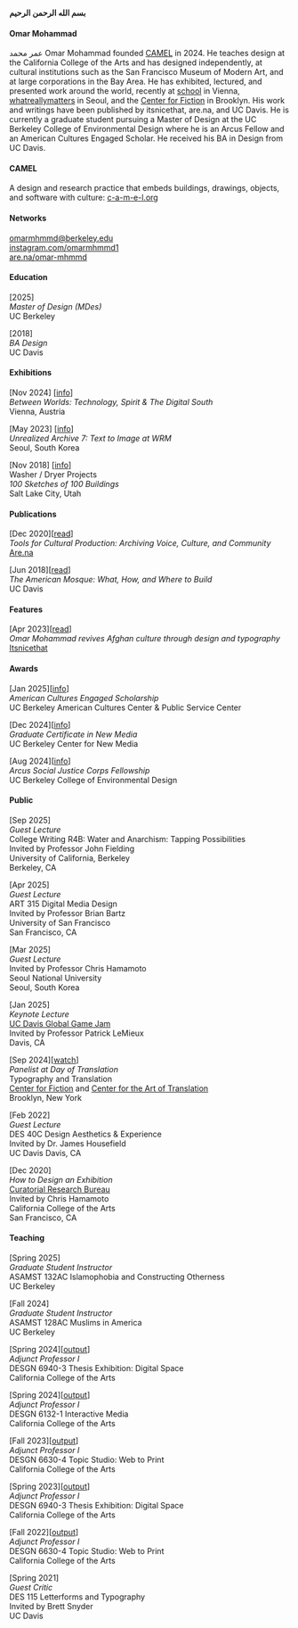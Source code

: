 **بسم الله الرحمن الرحيم**

#### Omar Mohammad
عمر محمد Omar Mohammad founded [CAMEL](https://www.c-a-m-e-l.org/) in 2024. He teaches design at the California College of the Arts and has designed independently, at cultural institutions such as the San Francisco Museum of Modern Art, and at large corporations in the Bay Area. He has exhibited, lectured, and presented work around the world, recently at [school](https://weloveschool.org/performative-screenings/between-worlds) in Vienna, [whatreallymatters](https://unrealizedarchive.com/text-to-image/omar-mohammad/) in Seoul, and the [Center for Fiction](https://www.youtube.com/live/aCglHCuxTLQ) in Brooklyn. His work and writings have been published by itsnicethat, are.na, and UC Davis. He is currently a graduate student pursuing a Master of Design at the UC Berkeley College of Environmental Design where he is an Arcus Fellow and an American Cultures Engaged Scholar. He received his BA in Design from UC Davis. 

#### CAMEL  
A design and research practice that embeds buildings, drawings, objects, and software with culture: [c-a-m-e-l.org](https://www.c-a-m-e-l.org/)

#### Networks  
[omarmhmmd@berkeley.edu](mailto:omarmhmmd@berkeley.edu)  
[instagram.com/omarmhmmd1](https://www.instagram.com/omarmhmmd1/)   
[are.na/omar-mhmmd](https://www.are.na/omar-mhmmd/channels)  

#### Education
[2025]  
*Master of Design (MDes)*  
UC Berkeley  

[2018]  
*BA Design*  
UC Davis

#### Exhibitions 
[Nov 2024] [[info](https://weloveschool.org/performative-screenings/between-worlds)]    
*Between Worlds: Technology, Spirit & The Digital South*  
Vienna, Austria

[May 2023] [[info](https://unrealizedarchive.com/text-to-image/omar-mohammad/)]    
*Unrealized Archive 7: Text to Image at WRM*  
Seoul, South Korea  

[Nov 2018] [[info](https://www.washer-dryer-projects.com/exhibitions/100-sketches-of-100-buildings)]    
Washer / Dryer Projects  
*100 Sketches of 100 Buildings*  
Salt Lake City, Utah  

#### Publications 
[Dec 2020][[read](https://www.are.na/editorial/tools-for-cultural-production-the-practice-of-preserving-voice-culture-and)]   
*Tools for Cultural Production: Archiving Voice, Culture, and Community*  
[Are.na](https://www.are.na/)

[Jun 2018][[read](https://prizedwriting.ucdavis.edu/sites/g/files/dgvnsk15806/files/media/documents/17%E2%80%9318%20MOHAMMAD.pdf)]  
*The American Mosque: What, How, and Where to Build*   
UC Davis 

#### Features 
[Apr 2023][[read](https://www.itsnicethat.com/articles/omar-mohammad-bamyan-project-graphic-design-250423)]   
*Omar Mohammad revives Afghan culture through design and typography*   
[Itsnicethat](https://www.itsnicethat.com/) 

#### Awards
[Jan 2025][[info](https://americancultures.berkeley.edu/node/543)]  
*American Cultures Engaged Scholarship*  
UC Berkeley American Cultures Center & Public Service Center  

[Dec 2024][[info](https://bcnm.berkeley.edu/academics/31/certificate-in-new-media)]  
*Graduate Certificate in New Media*  
UC Berkeley Center for New Media

[Aug 2024][[info](https://ced.berkeley.edu/awards/arcus-social-justice-corps-asjc-fellowship)]  
*Arcus Social Justice Corps Fellowship*  
UC Berkeley College of Environmental Design

#### Public
[Sep 2025]  
*Guest Lecture*   
College Writing R4B: Water and Anarchism: Tapping Possibilities  
Invited by Professor John Fielding  
University of California, Berkeley  
Berkeley, CA 

[Apr 2025]  
*Guest Lecture*   
ART 315 Digital Media Design  
Invited by Professor Brian Bartz   
University of San Francisco  
San Francisco, CA 

[Mar 2025]  
*Guest Lecture*  
Invited by Professor Chris Hamamoto  
Seoul National University  
Seoul, South Korea 

[Jan 2025]  
*Keynote Lecture*  
[UC Davis Global Game Jam](https://globalgamejam.org/jam-sites/2025/uc-davis)   
Invited by Professor Patrick LeMieux  
Davis, CA  

[Sep 2024][[watch](https://www.youtube.com/live/aCglHCuxTLQ)]   
*Panelist at Day of Translation*  
Typography and Translation  
[Center for Fiction](https://centerforfiction.org/event/2024-day-of-translation/) and [Center for the Art of Translation](https://www.catranslation.org/event/day-of-translation-2024/)   
Brooklyn, New York

[Feb 2022]  
*Guest Lecture*   
DES 40C Design Aesthetics & Experience   
Invited by Dr. James Housefield  
UC Davis
Davis, CA  

[Dec 2020]  
*How to Design an Exhibition*    
[Curatorial Research Bureau](https://www.curatorialresearchbureau.org/)  
Invited by Chris Hamamoto  
California College of the Arts  
San Francisco, CA

#### Teaching
[Spring 2025]    
*Graduate Student Instructor*  
ASAMST 132AC Islamophobia and Constructing Otherness  
UC Berkeley

[Fall 2024]    
*Graduate Student Instructor*  
ASAMST 128AC Muslims in America  
UC Berkeley

[Spring 2024][[output](https://mfadesign2024.cca.edu/)]  
*Adjunct Professor I*   
DESGN 6940-3 Thesis Exhibition: Digital Space  
California College of the Arts  

[Spring 2024][[output](https://www.are.na/omar-mhmmd/student-work-rmrec15lg5g)]  
*Adjunct Professor I*  
DESGN 6132-1 Interactive Media  
California College of the Arts  

[Fall 2023][[output](https://www.are.na/omar-mhmmd/student-work-rmrec15lg5g)]  
*Adjunct Professor I*  
DESGN 6630-4 Topic Studio: Web to Print     
California College of the Arts

[Spring 2023][[output](https://mfadesign2023.cca.edu/)]  
*Adjunct Professor I*  
DESGN 6940-3 Thesis Exhibition: Digital Space     
California College of the Arts

[Fall 2022][[output](https://www.are.na/omar-mhmmd/student-work-rmrec15lg5g)]  
*Adjunct Professor I*  
DESGN 6630-4 Topic Studio: Web to Print     
California College of the Arts

[Spring 2021]  
*Guest Critic*  
DES 115 Letterforms and Typography   
Invited by Brett Snyder  
UC Davis




